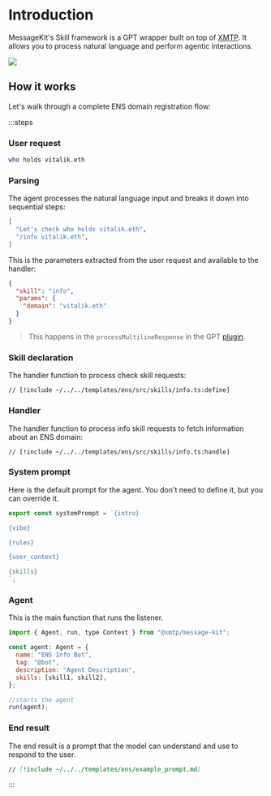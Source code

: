 # Introduction

MessageKit's Skill framework is a GPT wrapper built on top of [XMTP](https://xmtp.org). It allows you to process natural language and perform agentic interactions.

![](/img/skills.png)

## How it works

Let's walk through a complete ENS domain registration flow:

:::steps

### User request

```bash
who holds vitalik.eth
```

### Parsing

The agent processes the natural language input and breaks it down into sequential steps:

```bash
[
  "Let's check who holds vitalik.eth",
  "/info vitalik.eth",
]
```

This is the parameters extracted from the user request and available to the handler:

```json
{
  "skill": "info",
  "params": {
    "domain": "vitalik.eth"
  }
}
```

> This happens in the `processMultilineResponse` in the GPT [plugin](/plugins/gpt).

### Skill declaration

The handler function to process check skill requests:

```tsx [src/skills/info.ts]
// [!include ~/../../templates/ens/src/skills/info.ts:define]
```

### Handler

The handler function to process info skill requests to fetch information about an ENS domain:

```tsx [src/skills/info.ts]
// [!include ~/../../templates/ens/src/skills/info.ts:handle]
```

### System prompt

Here is the default prompt for the agent. You don't need to define it, but you can override it.

```jsx [src/prompt.ts]
export const systemPrompt = `{intro}

{vibe}

{rules}

{user_context}

{skills}
`;
```

### Agent

This is the main function that runs the listener.

```jsx
import { Agent, run, type Context } from "@xmtp/message-kit";

const agent: Agent = {
  name: "ENS Info Bot",
  tag: "@bot",
  description: "Agent Description",
  skills: [skill1, skill2],
};

//starts the agent
run(agent);
```

### End result

The end result is a prompt that the model can understand and use to respond to the user.

```md [example_prompt.md]
// [!include ~/../../templates/ens/example_prompt.md]
```

:::
